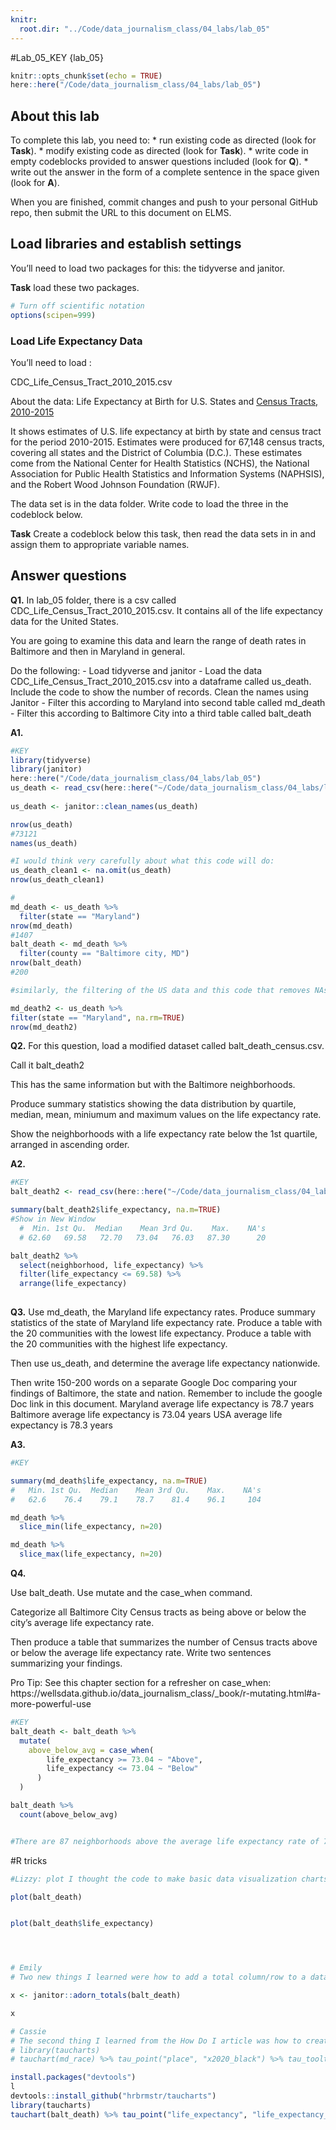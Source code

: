 ```yaml
---
knitr:
  root.dir: "../Code/data_journalism_class/04_labs/lab_05"
---
```

#Lab_05_KEY  {lab_05}

```r
knitr::opts_chunk$set(echo = TRUE)
here::here("/Code/data_journalism_class/04_labs/lab_05")

```

## About this lab

To complete this lab, you need to:
* run existing code as directed (look for **Task**).
* modify existing code as directed (look for **Task**).
* write code in empty codeblocks provided to answer questions included (look for **Q**).
* write out the answer in the form of a complete sentence in the space given (look for **A**).

When you are finished, commit changes and push to your personal GitHub repo, then submit the URL to this document on ELMS.

## Load libraries and establish settings

You'll need to load two packages for this: the tidyverse and janitor.

**Task** load these two packages.

```r
# Turn off scientific notation
options(scipen=999)

```

### Load Life Expectancy Data

You'll need to load :

CDC_Life_Census_Tract_2010_2015.csv

About the data: 
Life Expectancy at Birth for U.S. States and [Census Tracts, 2010-2015](https://www.cdc.gov/nchs/data-visualization/life-expectancy/index.html)

It shows estimates of U.S. life expectancy at birth by state and census tract for the period 2010-2015. Estimates were produced for 67,148 census tracts, covering all states and the District of Columbia (D.C.). These estimates come from the National Center for Health Statistics (NCHS), the National Association for Public Health Statistics and Information Systems (NAPHSIS), and the Robert Wood Johnson Foundation (RWJF).

The data set is in the data folder.  Write code to load the three in the codeblock below.

**Task** Create a codeblock below this task, then read the data sets in in and assign them to appropriate variable names. 

## Answer questions

**Q1.** In lab_05 folder, there is a csv called CDC_Life_Census_Tract_2010_2015.csv.  It contains all of the life expectancy data for the United States.

You are going to examine this data and learn the range of death rates in Baltimore and then in Maryland in general.

Do the following:
-  Load tidyverse and janitor
-  Load the data CDC_Life_Census_Tract_2010_2015.csv into a dataframe called us_death. 
Include the code to show the number of records. Clean the names using Janitor
-  Filter this according to Maryland into second table called md_death
-  Filter this according to Baltimore City into a third table called balt_death

**A1.**

```r
#KEY
library(tidyverse)
library(janitor)
here::here("/Code/data_journalism_class/04_labs/lab_05")
us_death <- read_csv(here::here("~/Code/data_journalism_class/04_labs/lab_05/CDC_Life_Census_Tract_2010_2015.csv"))
                     
us_death <- janitor::clean_names(us_death)
```


```r
nrow(us_death)
#73121
names(us_death)
```


```r
#I would think very carefully about what this code will do: 
us_death_clean1 <- na.omit(us_death)
nrow(us_death_clean1)

```


```r
#
md_death <- us_death %>% 
  filter(state == "Maryland")
nrow(md_death)
#1407
balt_death <- md_death %>% 
  filter(county == "Baltimore city, MD")
nrow(balt_death)
#200

```


```r
#similarly, the filtering of the US data and this code that removes NAs excessively filters your maryland data: 

md_death2 <- us_death %>%
filter(state == "Maryland", na.rm=TRUE)
nrow(md_death2)


```


**Q2.** 
For this question, load a modified dataset called balt_death_census.csv.

Call it balt_death2

This has the same information but with the Baltimore neighborhoods. 

Produce summary statistics showing the data distribution by quartile, median, mean, miniumum and maximum values on the life expectancy rate.

Show the neighborhoods with a life expectancy rate below the 1st quartile, arranged in ascending order. 


**A2.** 
```r
#KEY
balt_death2 <- read_csv(here::here("~/Code/data_journalism_class/04_labs/lab_05/balt_death_census.csv"))

summary(balt_death2$life_expectancy, na.m=TRUE)
#Show in New Window
  #  Min. 1st Qu.  Median    Mean 3rd Qu.    Max.    NA's 
  # 62.60   69.58   72.70   73.04   76.03   87.30      20 

balt_death2 %>% 
  select(neighborhood, life_expectancy) %>% 
  filter(life_expectancy <= 69.58) %>% 
  arrange(life_expectancy)
  


```

**Q3.**  Use md_death, the Maryland life expectancy rates.
Produce summary statistics of the state of Maryland life expectancy rate. 
Produce a table with the 20 communities with the lowest life expectancy. 
Produce a table with the 20 communities with the highest life expectancy. 

Then use us_death, and determine the average life expectancy nationwide.

Then write 150-200 words on a separate Google Doc comparing your findings of Baltimore, the state and nation. Remember to include the google Doc link in this document. 
Maryland average life expectancy is 78.7 years
Baltimore average life expectancy is  73.04 years
USA average life expectancy is 78.3 years

**A3.**

```r
#KEY

summary(md_death$life_expectancy, na.m=TRUE)
#   Min. 1st Qu.  Median    Mean 3rd Qu.    Max.    NA's 
#   62.6    76.4    79.1    78.7    81.4    96.1     104 

md_death %>% 
  slice_min(life_expectancy, n=20)

md_death %>% 
  slice_max(life_expectancy, n=20)

```

**Q4.**

Use balt_death. Use mutate and the case_when command.

Categorize all Baltimore City Census tracts as being above or below the city's average life expectancy rate. 

Then produce a table that summarizes the number of Census tracts above or below the average life expectancy rate. Write two sentences summarizing your findings.

Pro Tip: See this chapter section for a refresher on case_when: https://wellsdata.github.io/data_journalism_class/_book/r-mutating.html#a-more-powerful-use


```r
#KEY
balt_death <- balt_death %>%
  mutate(
    above_below_avg = case_when(
        life_expectancy >= 73.04 ~ "Above",
        life_expectancy <= 73.04 ~ "Below"
      )
  )

balt_death %>% 
  count(above_below_avg)


#There are 87 neighborhoods above the average life expectancy rate of 73 years and 93 neighborhoods below that rate.

```



#R tricks

```r
#Lizzy: plot I thought the code to make basic data visualization charts in R was interesting, as 

plot(balt_death)


plot(balt_death$life_expectancy)





```


```r
# Emily
# Two new things I learned were how to add a total column/row to a data frame (janitor::adorn_totals(mydf, where = "col") or janitor::adorn_totals(mydf)) and to write an if statement (if(condition){ do something })

x <- janitor::adorn_totals(balt_death)

x

````


```r
# Cassie
# The second thing I learned from the How Do I article was how to create an interactive scatter plot with a linear regression using the dataset md_race. The code:
# library(taucharts)
# tauchart(md_race) %>% tau_point("place", "x2020_black") %>% tau_tooltip() %>% tau_trendline()

install.packages("devtools")
l
devtools::install_github("hrbrmstr/taucharts")
library(taucharts)
tauchart(balt_death) %>% tau_point("life_expectancy", "life_expectancy_standard_error") %>% tau_tooltip() %>% tau_trendline()

```
